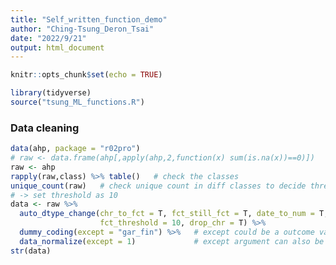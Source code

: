---
title: "Self_written_function_demo"
author: "Ching-Tsung_Deron_Tsai"
date: "2022/9/21"
output: html_document
---

```{r setup, include=FALSE}
knitr::opts_chunk$set(echo = TRUE)
```

```{r packages}
library(tidyverse)  
source("tsung_ML_functions.R")
```


### Data cleaning

```{r }
data(ahp, package = "r02pro")
# raw <- data.frame(ahp[,apply(ahp,2,function(x) sum(is.na(x))==0)])
raw <- ahp
rapply(raw,class) %>% table()   # check the classes
unique_count(raw)   # check unique count in diff classes to decide threshold for factor dtype changing
# -> set threshold as 10
data <- raw %>%
  auto_dtype_change(chr_to_fct = T, fct_still_fct = T, date_to_num = T, 
                    fct_threshold = 10, drop_chr = T) %>%
  dummy_coding(except = "gar_fin") %>%   # except could be a outcome variable that we don't want to modify
  data_normalize(except = 1)             # except argument can also be col idx
str(data)
```


